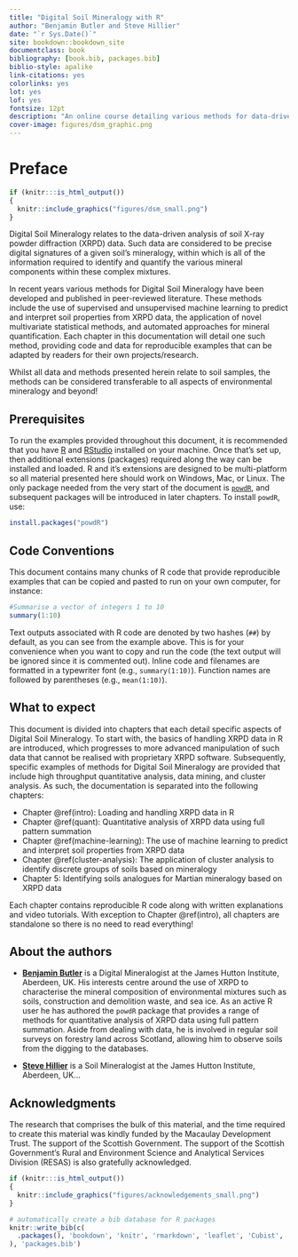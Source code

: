 ```yaml
--- 
title: "Digital Soil Mineralogy with R"
author: "Benjamin Butler and Steve Hillier"
date: "`r Sys.Date()`"
site: bookdown::bookdown_site
documentclass: book
bibliography: [book.bib, packages.bib]
biblio-style: apalike
link-citations: yes
colorlinks: yes
lot: yes
lof: yes
fontsize: 12pt
description: "An online course detailing various methods for data-driven analysis of X-ray powder diffraction using R"
cover-image: figures/dsm_graphic.png
---
```


# Preface {-}

```r
if (knitr:::is_html_output())
{
  knitr::include_graphics("figures/dsm_small.png")
}
```

Digital Soil Mineralogy relates to the data-driven analysis of soil X-ray powder diffraction (XRPD) data. Such data are considered to be precise digital signatures of a given soil's mineralogy, within which is all of the information required to identify and quantify the various mineral components within these complex mixtures.

In recent years various methods for Digital Soil Mineralogy have been developed and published in peer-reviewed literature. These methods include the use of supervised and unsupervised machine learning to predict and interpret soil properties from XRPD data, the application of novel multivariate statistical methods, and automated approaches for mineral quantification. Each chapter in this documentation will detail one such method, providing code and data for reproducible examples that can be adapted by readers for their own projects/research.

Whilst all data and methods presented herein relate to soil samples, the methods can be considered transferable to all aspects of environmental mineralogy and beyond!

## Prerequisites {-}
To run the examples provided throughout this document, it is recommended that you have [R](https://www.r-project.org/) and [RStudio](https://www.rstudio.com/products/rstudio/) installed on your machine. Once that's set up, then additional extensions (packages) required along the way can be installed and loaded. R and it's extensions are designed to be multi-platform so all material presented here should work on Windows, Mac, or Linux. The only package needed from the very start of the document is [`powdR`](https://cran.r-project.org/web/packages/powdR/index.html), and subsequent packages will be introduced in later chapters. To install `powdR`, use:

```r
install.packages("powdR")
```

## Code Conventions {-}
This document contains many chunks of R code that provide reproducible examples that can be copied and pasted to run on your own computer, for instance:

```r
#Summarise a vector of integers 1 to 10
summary(1:10)
```

Text outputs associated with R code are denoted by two hashes (`##`) by default, as you can see from the example above. This is for your convenience when you want to copy and run the code (the text output will be ignored since it is commented out). Inline code and filenames are formatted in a typewriter font (e.g., `summary(1:10)`). Function names are followed by parentheses (e.g., `mean(1:10)`).

## What to expect {-}
This document is divided into chapters that each detail specific aspects of Digital Soil Mineralogy. To start with, the basics of handling XRPD data in R are introduced, which progresses to more advanced manipulation of such data that cannot be realised with proprietary XRPD software. Subsequently, specific examples of methods for Digital Soil Mineralogy are provided that include high throughput quantitative analysis, data mining, and cluster analysis. As such, the documentation is separated into the following chapters:

* Chapter \@ref(intro): Loading and handling XRPD data in R
* Chapter \@ref(quant): Quantitative analysis of XRPD data using full pattern summation
* Chapter \@ref(machine-learning): The use of machine learning to predict and interpret soil properties from XRPD data
* Chapter \@ref(cluster-analysis): The application of cluster analysis to identify discrete groups of soils based on mineralogy
* Chapter 5: Identifying soils analogues for Martian mineralogy based on XRPD data

Each chapter contains reproducible R code along with written explanations and video tutorials. With exception to Chapter \@ref(intro), all chapters are standalone so there is no need to read everything!

## About the authors {-}
* [**Benjamin Butler**](https://www.hutton.ac.uk/staff/benjamin-butler) is a Digital Mineralogist at the James Hutton Institute, Aberdeen, UK. His interests centre around the use of XRPD to characterise the mineral composition of environmental mixtures such as soils, construction and demolition waste, and sea ice. As an active R user he has authored the `powdR` package that provides a range of methods for quantitative analysis of XRPD data using full pattern summation. Aside from dealing with data, he is involved in regular soil surveys on forestry land across Scotland, allowing him to observe soils from the digging to the databases.

* [**Steve Hillier**](https://www.hutton.ac.uk/staff/steve-hillier) is a Soil Mineralogist at the James Hutton Institute, Aberdeen, UK...

## Acknowledgments {-}
The research that comprises the bulk of this material, and the time required to create this material was kindly funded by the Macaulay Development Trust. The support of the Scottish Government. The support of the Scottish Government’s Rural and Environment Science and Analytical Services Division (RESAS) is also gratefully acknowledged.

```r
if (knitr:::is_html_output())
{
  knitr::include_graphics("figures/acknowledgements_small.png")
}
```

```r
# automatically create a bib database for R packages
knitr::write_bib(c(
  .packages(), 'bookdown', 'knitr', 'rmarkdown', 'leaflet', 'Cubist', 'caret'
), 'packages.bib')
```
